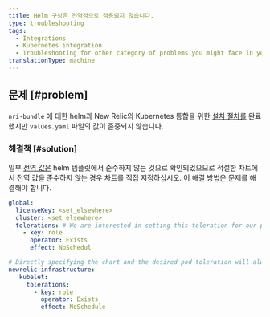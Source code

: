 ```yaml
---
title: Helm 구성은 전역적으로 적용되지 않습니다.
type: troubleshooting
tags:
  - Integrations
  - Kubernetes integration
  - Troubleshooting for other category of problems you might face in your New Relic Kubernetes integration.
translationType: machine
---
```


## 문제 [#problem]

`nri-bundle` 에 대한 helm과 New Relic의 Kubernetes 통합을 위한 [설치 절차를](/docs/kubernetes-monitoring-integration#install) 완료했지만 `values.yaml` 파일의 값이 존중되지 않습니다.

### 해결책 [#solution]

일부 [전역 값은](https://github.com/newrelic/helm-charts/tree/master/charts/nri-bundle#values) helm 템플릿에서 준수하지 않는 것으로 확인되었으므로 적절한 차트에서 전역 값을 준수하지 않는 경우 차트를 직접 지정하십시오. 이 해결 방법은 문제를 해결해야 합니다.

```yml
global: 
  licenseKey: <set_elsewhere>
  cluster: <set_elsewhere>
  tolerations: # We are interested in setting this toleration for our pods, but the global value is not respected for some reason 
    - key: role
      operator: Exists
      effect: NoSchedul

# Directly specifying the chart and the desired pod toleration will always be respected
newrelic-infrastructure: 
   kubelet: 
     tolerations: 
       - key: role
         operator: Exists
         effect: NoSchedule 
```